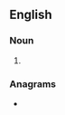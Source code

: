 {{also|ice-caps|ice caps}}
==English==

===Noun===
{{head|en|noun plural form}}

# {{plural of|icecap|lang=en}}

===Anagrams===
* {{anagrams|en|capisce|ipecacs}}